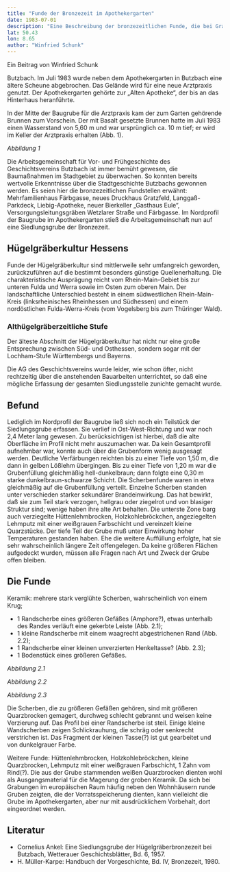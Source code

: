 ```yaml
---
title: "Funde der Bronzezeit im Apothekergarten"
date: 1983-07-01
description: "Eine Beschreibung der bronzezeitlichen Funde, die bei Grabungsarbeiten im Juli 1983 im Apothekergarten in Butzbach entdeckt wurden."
lat: 50.43
lon: 8.65
author: "Winfried Schunk"
---
```



Ein Beitrag von Winfried Schunk

Butzbach. Im Juli 1983 wurde neben dem Apothekergarten in Butzbach eine ältere Scheune abgebrochen. Das Gelände wird für eine neue Arztpraxis genutzt. Der Apothekergarten gehörte zur „Alten Apotheke“, der bis an das Hinterhaus heranführte.

In der Mitte der Baugrube für die Arztpraxis kam der zum Garten gehörende Brunnen zum Vorschein. Der mit Basalt gesetzte Brunnen hatte im Juli 1983 einen Wasserstand von 5,60 m und war ursprünglich ca. 10 m tief; er wird im Keller der Arztpraxis erhalten (Abb. 1).

<Picture
  src="/images/bronzezeit_butzbach_brunnen.jpg"
  alt="Ein Brunnen in der Baugrube des Apothekergartens in Butzbach"
  width="600"
  height="500"
/>
*Abbildung 1*

Die Arbeitsgemeinschaft für Vor- und Frühgeschichte des Geschichtsvereins Butzbach ist immer bemüht gewesen, die Baumaßnahmen im Stadtgebiet zu überwachen. So konnten bereits wertvolle Erkenntnisse über die Stadtgeschichte Butzbachs gewonnen werden. Es seien hier die bronzezeitlichen Fundstellen erwähnt: Mehrfamilienhaus Färbgasse, neues Druckhaus Gratzfeld, Langgaß-Parkdeck, Liebig-Apotheke, neuer Bierkeller „Gasthaus Eule“, Versorgungsleitungsgräben Wetzlarer Straße und Färbgasse. Im Nordprofil der Baugrube im Apothekergarten stieß die Arbeitsgemeinschaft nun auf eine Siedlungsgrube der Bronzezeit.

## Hügelgräberkultur Hessens

Funde der Hügelgräberkultur sind mittlerweile sehr umfangreich geworden, zurückzuführen auf die bestimmt besonders günstige Quellenerhaltung. Die charakteristische Ausprägung reicht vom Rhein-Main-Gebiet bis zur unteren Fulda und Werra sowie im Osten zum oberen Main. Der landschaftliche Unterschied besteht in einem südwestlichen Rhein-Main-Kreis (linksrheinisches Rheinhessen und Südhessen) und einem nordöstlichen Fulda-Werra-Kreis (vom Vogelsberg bis zum Thüringer Wald).

### Althügelgräberzeitliche Stufe

Der älteste Abschnitt der Hügelgräberkultur hat nicht nur eine große Entsprechung zwischen Süd- und Osthessen, sondern sogar mit der Lochham-Stufe Württembergs und Bayerns.

Die AG des Geschichtsvereins wurde leider, wie schon öfter, nicht rechtzeitig über die anstehenden Bauarbeiten unterrichtet, so daß eine mögliche Erfassung der gesamten Siedlungsstelle zunichte gemacht wurde.

## Befund

Lediglich im Nordprofil der Baugrube ließ sich noch ein Teilstück der Siedlungsgrube erfassen. Sie verlief in Ost-West-Richtung und war noch 2,4 Meter lang gewesen. Zu berücksichtigen ist hierbei, daß die alte Oberfläche im Profil nicht mehr auszumachen war. Da kein Gesamtprofil aufnehmbar war, konnte auch über die Grubenform wenig ausgesagt werden. Deutliche Verfärbungen reichten bis zu einer Tiefe von 1,50 m, die dann in gelben Lößlehm übergingen. Bis zu einer Tiefe von 1,20 m war die Grubenfüllung gleichmäßig hell-dunkelbraun; dann folgte eine 0,30 m starke dunkelbraun-schwarze Schicht. Die Scherbenfunde waren in etwa gleichmäßig auf die Grubenfüllung verteilt. Einzelne Scherben standen unter verschieden starker sekundärer Brandeinwirkung. Das hat bewirkt, daß sie zum Teil stark verzogen, hellgrau oder ziegelrot und von blasiger Struktur sind; wenige haben ihre alte Art behalten. Die unterste Zone barg auch verziegelte Hüttenlehmbrocken, Holzkohlebröckchen, angeziegelten Lehmputz mit einer weißgrauen Farbschicht und vereinzelt kleine Quarzstücke. Der tiefe Teil der Grube muß unter Einwirkung hoher Temperaturen gestanden haben. Ehe die weitere Auffüllung erfolgte, hat sie sehr wahrscheinlich längere Zeit offengelegen. Da keine größeren Flächen aufgedeckt wurden, müssen alle Fragen nach Art und Zweck der Grube offen bleiben.

## Die Funde

Keramik: mehrere stark verglühte Scherben, wahrscheinlich von einem Krug;

- 1 Randscherbe eines größeren Gefäßes (Amphore?), etwas unterhalb des Randes verläuft eine gekerbte Leiste (Abb. 2.1);
- 1 kleine Randscherbe mit einem waagrecht abgestrichenen Rand (Abb. 2.2);
- 1 Randscherbe einer kleinen unverzierten Henkeltasse? (Abb. 2.3);
- 1 Bodenstück eines größeren Gefäßes.

<Picture
  src="/images/bronzezeit_butzbach_scherbe_1.jpg"
  alt="Keramik-Randscherbe eines größeren Gefäßes mit gekerbter Leiste"
  width="300"
  height="200"
/>
*Abbildung 2.1*

<Picture
  src="/images/bronzezeit_butzbach_scherbe_2.jpg"
  alt="Kleine Keramik-Randscherbe mit waagrecht abgestrichenem Rand"
  width="300"
  height="200"
/>
*Abbildung 2.2*

<Picture
  src="/images/bronzezeit_butzbach_scherbe_3.jpg"
  alt="Randscherbe einer kleinen unverzierten Henkeltasse"
  width="150"
  height="300"
/>
*Abbildung 2.3*

Die Scherben, die zu größeren Gefäßen gehören, sind mit größeren Quarzbrocken gemagert, durchweg schlecht gebrannt und weisen keine Verzierung auf. Das Profil bei einer Randscherbe ist steil. Einige kleine Wandscherben zeigen Schlickrauhung, die schräg oder senkrecht verstrichen ist. Das Fragment der kleinen Tasse(?) ist gut gearbeitet und von dunkelgrauer Farbe.

Weitere Funde: Hüttenlehmbrocken, Holzkohlebröckchen, kleine Quarzbrocken, Lehmputz mit einer weißgrauen Farbschicht, 1 Zahn vom Rind(?). Die aus der Grube stammenden weißen Quarzbrocken dienten wohl als Ausgangsmaterial für die Magerung der groben Keramik. Da sich bei Grabungen im europäischen Raum häufig neben den Wohnhäusern runde Gruben zeigten, die der Vorratsspeicherung dienten, kann vielleicht die Grube im Apothekergarten, aber nur mit ausdrücklichem Vorbehalt, dort eingeordnet werden.

## Literatur

- Cornelius Ankel: Eine Siedlungsgrube der Hügelgräberbronzezeit bei Butzbach, Wetterauer Geschichtsblätter, Bd. 6, 1957.
- H. Müller-Karpe: Handbuch der Vorgeschichte, Bd. IV, Bronzezeit, 1980.

